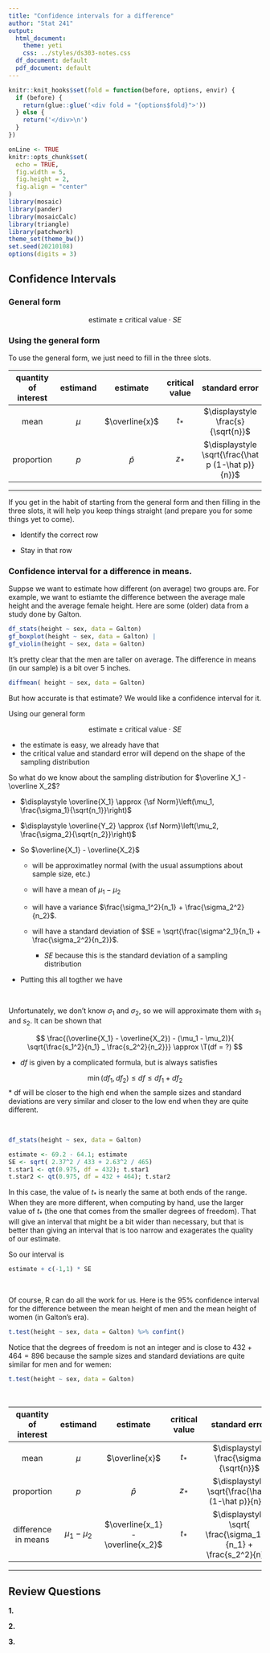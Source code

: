 ```yaml
---
title: "Confidence intervals for a difference"
author: "Stat 241"
output:
  html_document:
    theme: yeti
    css: ../styles/ds303-notes.css
  df_document: default
  pdf_document: default
---
```


\def\tor{\operatorname{or}}
\def\tand{\operatorname{and}}
\def\tnot{\operatorname{not}}
\def\Prob{\operatorname{P}}
\def\E{\operatorname{E}}
\def\Var{\operatorname{Var}}
\def\SD{\operatorname{SD}}
\def\Binom{{\sf Binom}}
\def\Norm{{\sf Norm}}
\def\Chisq{{\sf Chisq}}
\def\Unif{{\sf Unif}}
\def\Exp{{\sf Exp}}
\def\Beta{{\sf Beta}}
\def\Gamm{{\sf Gamma}}
\def\Weibull{{\sf Weibull}}
\def\Pois{{\sf Pois}}

<script src="../styles/folding.js"></script>

```r
knitr::knit_hooks$set(fold = function(before, options, envir) {
  if (before) {
    return(glue::glue('<div fold = "{options$fold}">'))
  } else {
    return('</div>\n')
  }
})
```


```r
onLine <- TRUE
knitr::opts_chunk$set(
  echo = TRUE,
  fig.width = 5, 
  fig.height = 2,
  fig.align = "center"
)
library(mosaic)
library(pander)
library(mosaicCalc)
library(triangle)
library(patchwork)
theme_set(theme_bw())
set.seed(20210108)
options(digits = 3)
```
 
<style>
div.boxed {
  border-style: solid;
  border-color: navy;
  border-width: 2px;
  border-radius: 10px;
  padding 20px;
</style>


## Confidence Intervals

### General form

$$
\mbox{estimate} \pm \mbox{critical value} \cdot SE
$$

### Using the general form

To use the general form, we just need to fill in the three slots.

--------------------------------------------------------------------------------------------------
 quantity of interest   estimand   estimate          critical value   standard error
---------------------- ---------- ----------------- ---------------- ---------------------
       mean              $\mu$     $\overline{x}$       $t_*$          $\displaystyle \frac{s}{\sqrt{n}}$

   proportion             $p$       $\hat p$             $z_*$          $\displaystyle \sqrt{\frac{\hat p (1-\hat p)}{n}}$
--------------------------------------------------------------------------------------------------

--------------------------------------------------------------------------------------------------

If you get in the habit of starting from the general form and then filling in the three slots, it will
help you keep things straight (and prepare you for some things yet to come).

* Identify the correct row

* Stay in that row

### Confidence interval for a difference in means.

Suppse we want to estimate how different (on average) two groups are. For example, we want to
estiamte the difference between the average male height and the average female height.
Here are some (older) data from a study done by Galton.

```r
df_stats(height ~ sex, data = Galton)
gf_boxplot(height ~ sex, data = Galton) |
gf_violin(height ~ sex, data = Galton)
```
 
It's pretty clear that the men are taller on average.  The difference in means (in our sample) is 
a bit over 5 inches.

```r
diffmean( height ~ sex, data = Galton)
```

But how accurate is that estimate? We would like a confidence interval for it.

Using our general form 

$$
\mbox{estimate} \pm \mbox{critical value} \cdot SE
$$

* the estimate is easy, we already have that
* the critical value and standard error will depend on the shape of the sampling distribution

So what do we know about the sampling distribution for $\overline X_1 - \overline X_2$?

<div class = "explain" label = "Show sampling distribution">
* $\displaystyle \overline{X_1} \approx \Norm\left(\mu_1, \frac{\sigma_1}{\sqrt{n_1}}\right)$
* $\displaystyle \overline{Y_2} \approx \Norm\left(\mu_2, \frac{\sigma_2}{\sqrt{n_2}}\right)$
* So $\overline{X_1} - \overline{X_2}$

  * will be approximatley normal (with the usual assumptions about sample size, etc.)

  * will have a mean of $\mu_1 - \mu_2$ 

  * will have a  variance $\frac{\sigma_1^2}{n_1} + \frac{\sigma_2^2}{n_2}$.

  * will have a standard deviation of $SE = \sqrt{\frac{\sigma^2_1}{n_1} + \frac{\sigma_2^2}{n_2}}$.

    * $SE$ because this is the standard deviation of a sampling distribution

* Putting this all togther we have

\begin{align*}
  \overline{X_1} - \overline{X_2} & \approx 
    \Norm\left(\mu_2 - \mu_1,  \sqrt{\frac{\sigma^2_1}{n_1} + \frac{\sigma_2^2}{n_2}}\right)
    \\
  \frac{(\overline{X_1} - \overline{X_2}) - (\mu_1 - \mu_2)}{
    \sqrt{\frac{\sigma^2_1}{n_1} + \frac{\sigma_2^2}{n_2}}} \approx \Norm(0, 1)
\end{align*}
</div>
<br>

<div class = "explain" label = "Show 'What about the sigma's?'">
Unfortunately, we don't know $\sigma_1$ and $\sigma_2$, so we will approximate them with 
$s_1$ and $s_2$.  It can be shown that 

$$
  \frac{(\overline{X_1} - \overline{X_2}) - (\mu_1 - \mu_2)}{
    \sqrt{\frac{s_1^2}{n_1} _ \frac{s_2^2}{n_2}}} \approx \T(df = ?)
$$

* $df$ is given by a complicated formula, but is always satisfies

$$ 
\min(df_1, df_2) \le df \le df_1 + df_2
$$
* df will be closer to the high end when the sample sizes and standard deviations are very similar
and closer to the low end when they are quite different.
</div>
<br>

<div class="explain" label = "Show computing the CI by hand">
```r
df_stats(height ~ sex, data = Galton)
```

```r
estimate <- 69.2 - 64.1; estimate 
SE <- sqrt( 2.37^2 / 433 + 2.63^2 / 465)
t.star1 <- qt(0.975, df = 432); t.star1
t.star2 <- qt(0.975, df = 432 + 464); t.star2
```

In this case, the value of $t_*$ is nearly the same at both ends of the range.
When they are more different, when computing by hand, use the larger value of $t_*$ (the one that comes
from the smaller degrees of freedom). That will give an interval that might be a bit wider than
necessary, but that is better than giving an interval that is too narrow and exagerates the quality 
of our estimate.

So our interval is

```r
estimate + c(-1,1) * SE
```
</div>
<br>

<div class="explain" label = "Show letting R do all the work">
Of course, R can do all the work for us. Here is the 95% confidence interval for 
the difference between the mean height of men and the mean height of women (in Galton's era).

```r
t.test(height ~ sex, data = Galton) %>% confint()
```

Notice that the degrees of freedom is not an integer and is close to 
$432 + 464 = 896$ because the sample sizes and standard deviations 
are quite similar for men and for wemen:

```r
t.test(height ~ sex, data = Galton) 
```
</div>

<br>

<div class="explain" label = "Show updated table">

--------------------------------------------------------------------------------------------------
 quantity of interest      estimand             estimate                        critical value   standard error
------------------------ ----------------- ----------------------------------- ---------------- ------------------------------------------------------------------
   mean                    $\mu$               $\overline{x}$                       $t_*$          $\displaystyle \frac{\sigma}{\sqrt{n}}$

   proportion               $p$                 $\hat p$                            $z_*$          $\displaystyle \sqrt{\frac{\hat p (1-\hat p)}{n}}$
   
  difference in means    $\mu_1 - \mu_2$   $\overline{x_1} - \overline{x_2}$        $t_*$          $\displaystyle \sqrt{ \frac{\sigma_1^2}{n_1} + \frac{s_2^2}{n}}$
--------------------------------------------------------------------------------------------------

--------------------------------------------------------------------------------------------------

## Review Questions

**1.**

**2.**

**3.**

